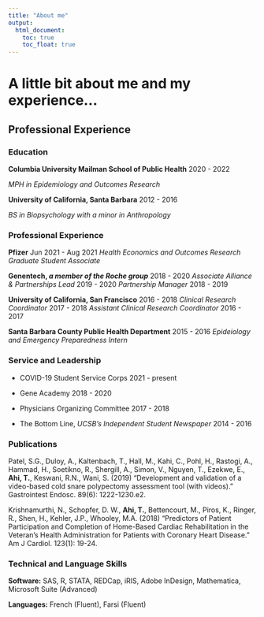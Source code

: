 ```yaml
---
title: "About me"
output: 
  html_document:
    toc: true
    toc_float: true
---
```



# A little bit about me and my experience...


## Professional Experience


### Education

**Columbia University Mailman School of Public Health** 2020 - 2022

_MPH in Epidemiology and Outcomes Research_

**University of California, Santa Barbara** 2012 - 2016

_BS in Biopsychology with a minor in Anthropology_

### Professional Experience

**Pfizer** Jun 2021 - Aug 2021
_Health Economics and Outcomes Research Graduate Student Associate_

**Genentech, _a member of the Roche group_** 2018 - 2020
_Associate Alliance & Partnerships Lead_ 2019 - 2020
_Partnership Manager_ 2018 - 2019

**University of California, San Francisco** 2016 - 2018
_Clinical Research Coordinator_ 2017 - 2018
_Assistant Clinical Research Coordinator_ 2016 - 2017


**Santa Barbara County Public Health Department** 2015 - 2016
_Epideiology and Emergency Preparedness Intern_


### Service and Leadership
* COVID-19 Student Service Corps 2021 - present

* Gene Academy 2018 - 2020

* Physicians Organizing Committee 2017 - 2018

* The Bottom Line, _UCSB's Independent Student Newspaper_ 2014 - 2016


### Publications 

Patel, S.G., Duloy, A., Kaltenbach, T., Hall, M., Kahi, C., Pohl, H., Rastogi, A., Hammad, H., Soetikno, R., Shergill, A., Simon, V., Nguyen, T., Ezekwe, E., **Ahi, T.**, Keswani, R.N., Wani, S. (2019) “Development and validation of a video-based cold snare polypectomy assessment tool (with videos).” Gastrointest Endosc. 89(6): 1222-1230.e2.


Krishnamurthi, N., Schopfer, D. W., **Ahi, T.**, Bettencourt, M., Piros, K., Ringer, R., Shen, H., Kehler, J.P., Whooley, M.A. (2018) “Predictors of Patient Participation and Completion of Home-Based Cardiac Rehabilitation in the Veteran’s Health Administration for Patients with Coronary Heart Disease.” Am J Cardiol. 123(1): 19-24. 


### Technical and Language Skills
**Software:** SAS, R, STATA, REDCap, iRIS, Adobe InDesign, Mathematica, Microsoft Suite (Advanced)

**Languages:** French (Fluent), Farsi (Fluent)
